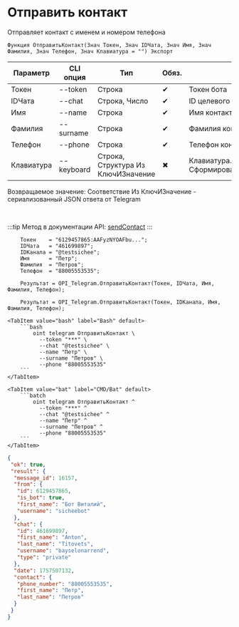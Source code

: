﻿---
sidebar_position: 9
description: Отправить контакт и другие функции для работы с Telegram в Открытом пакете интеграций - бесплатной open-source библиотеке интеграций для 1С:Предприятие 8, OneScript и CLI
keywords: [1C, 1С, 1С:Предприятие, 1С:Предприятие 8.3, API, Интеграция, Сервисы, Обмен, OneScript, CLI, Telegram]
---


# Отправить контакт
 Отправляет контакт с именем и номером телефона



`Функция ОтправитьКонтакт(Знач Токен, Знач IDЧата, Знач Имя, Знач Фамилия, Знач Телефон, Знач Клавиатура = "") Экспорт`

  | Параметр | CLI опция | Тип | Обяз. | Назначение |
  |-|-|-|-|-|
  | Токен | --token | Строка | &#x2714; | Токен бота |
  | IDЧата | --chat | Строка, Число | &#x2714; | ID целевого чата или IDЧата*IDТемы |
  | Имя | --name | Строка | &#x2714; | Имя контакта |
  | Фамилия | --surname | Строка | &#x2714; | Фамилия контакта |
  | Телефон | --phone | Строка | &#x2714; | Телефон контакта |
  | Клавиатура | --keyboard | Строка, Структура Из КлючИЗначение | &#x2716; | Клавиатура. См. СформироватьКлавиатуруПоМассивуКнопок |

  
  Возвращаемое значение:   Соответствие Из КлючИЗначение - сериализованный JSON ответа от Telegram

<br/>

:::tip
Метод в документации API: [sendContact](https://core.telegram.org/bots/api#sendcontact)
:::
<br/>



```bsl title="Пример использования для 1С:Предприятие/OneScript"
    Токен    = "6129457865:AAFyzNYOAFbu...";
    IDЧата   = "461699897";
    IDКанала = "@testsichee";
    Имя      = "Петр";
    Фамилия  = "Петров";
    Телефон  = "88005553535";

    Результат = OPI_Telegram.ОтправитьКонтакт(Токен, IDЧата, Имя, Фамилия, Телефон);

    Результат = OPI_Telegram.ОтправитьКонтакт(Токен, IDКанала, Имя, Фамилия, Телефон);
```
    

 <Tabs>
  
    <TabItem value="bash" label="Bash" default>
        ```bash
            oint telegram ОтправитьКонтакт \
              --token "***" \
              --chat "@testsichee" \
              --name "Петр" \
              --surname "Петров" \
              --phone "88005553535"
        ```
    </TabItem>
  
    <TabItem value="bat" label="CMD/Bat" default>
        ```batch
            oint telegram ОтправитьКонтакт ^
              --token "***" ^
              --chat "@testsichee" ^
              --name "Петр" ^
              --surname "Петров" ^
              --phone "88005553535"
        ```
    </TabItem>
</Tabs>


```json title="Результат"
{
 "ok": true,
 "result": {
  "message_id": 16157,
  "from": {
   "id": 6129457865,
   "is_bot": true,
   "first_name": "Бот Виталий",
   "username": "sicheebot"
  },
  "chat": {
   "id": 461699897,
   "first_name": "Anton",
   "last_name": "Titovets",
   "username": "bayselonarrend",
   "type": "private"
  },
  "date": 1757507132,
  "contact": {
   "phone_number": "88005553535",
   "first_name": "Петр",
   "last_name": "Петров"
  }
 }
}
```
